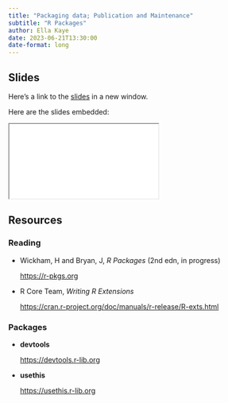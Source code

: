 ```yaml
---
title: "Packaging data; Publication and Maintenance"
subtitle: "R Packages"
author: Ella Kaye
date: 2023-06-21T13:30:00
date-format: long
---
```


## Slides

Here's a link to the [slides](/slides/11-data-publication-maintenance/index.qmd){target="_blank"} in a new window. 

Here are the slides embedded:

<iframe class="slide-deck ar3x2" src="/slides/11-data-publication-maintenance/index.html" title="11-data-publication-maintenance slides">
</iframe>

## Resources

### Reading

- Wickham, H and Bryan, J, _R Packages_ (2nd edn, in progress)

  <https://r-pkgs.org>

- R Core Team, _Writing R Extensions_

  <https://cran.r-project.org/doc/manuals/r-release/R-exts.html>


### Packages

- **devtools**

  <https://devtools.r-lib.org>
  
- **usethis**

  <https://usethis.r-lib.org>
